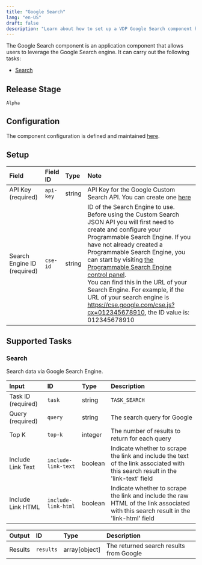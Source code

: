 ```yaml
---
title: "Google Search"
lang: "en-US"
draft: false
description: "Learn about how to set up a VDP Google Search component https://github.com/instill-ai/instill-core"
---
```


The Google Search component is an application component that allows users to leverage the Google Search engine.
It can carry out the following tasks:

- [Search](#search)



## Release Stage

`Alpha`



## Configuration

The component configuration is defined and maintained [here](https://github.com/instill-ai/component/blob/main/application/googlesearch/v0/config/definition.json).




## Setup


| Field | Field ID | Type | Note |
| :--- | :--- | :--- | :--- |
| API Key (required) | `api-key` | string | API Key for the Google Custom Search API. You can create one <a href="https://developers.google.com/custom-search/v1/overview#api-key">here</a> |
| Search Engine ID (required) | `cse-id` | string | ID of the Search Engine to use. Before using the Custom Search JSON API you will first need to create and configure your Programmable Search Engine. If you have not already created a Programmable Search Engine, you can start by visiting <a href="https://programmablesearchengine.google.com/controlpanel/all">the Programmable Search Engine control panel</a>. <br> You can find this in the URL of your Search Engine. For example, if the URL of your search engine is https://cse.google.com/cse.js?cx=012345678910, the ID value is: 012345678910 |




## Supported Tasks

### Search

Search data via Google Search Engine.


| Input | ID | Type | Description |
| :--- | :--- | :--- | :--- |
| Task ID (required) | `task` | string | `TASK_SEARCH` |
| Query (required) | `query` | string | The search query for Google |
| Top K | `top-k` | integer | The number of results to return for each query |
| Include Link Text | `include-link-text` | boolean | Indicate whether to scrape the link and include the text of the link associated with this search result in the 'link-text' field |
| Include Link HTML | `include-link-html` | boolean | Indicate whether to scrape the link and include the raw HTML of the link associated with this search result in the 'link-html' field |



| Output | ID | Type | Description |
| :--- | :--- | :--- | :--- |
| Results | `results` | array[object] | The returned search results from Google |







